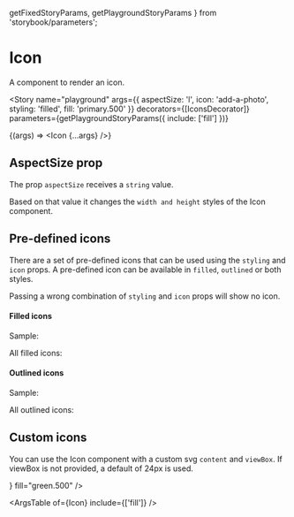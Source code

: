   getFixedStoryParams,
  getPlaygroundStoryParams
} from 'storybook/parameters';

<Meta title="Components/Icon" component={Icon} />

# Icon

A component to render an icon.

<Story
  name="playground"
  args={{
    aspectSize: 'l',
    icon: 'add-a-photo',
    styling: 'filled',
    fill: 'primary.500'
  }}
  decorators={[IconsDecorator]}
  parameters={getPlaygroundStoryParams({ include: ['fill'] })}
>
  {(args) => <Icon {...args} />}
</Story>

## AspectSize prop

The prop `aspectSize` receives a `string` value.

Based on that value it changes the `width and height` styles of the Icon component.

<Canvas>
  <Story
    name="s"
    decorators={[IconsDecorator]}
    parameters={getFixedStoryParams()}
  >
    <Icon aspectSize="s" icon="add-a-photo" styling="filled" />
  </Story>
  <Story
    name="m"
    decorators={[IconsDecorator]}
    parameters={getFixedStoryParams()}
  >
    <Icon aspectSize="m" icon="add-a-photo" styling="filled" />
  </Story>
  <Story
    name="l"
    decorators={[IconsDecorator]}
    parameters={getFixedStoryParams()}
  >
    <Icon aspectSize="l" icon="add-a-photo" styling="filled" />
  </Story>
  <Story
    name="xl"
    decorators={[IconsDecorator]}
    parameters={getFixedStoryParams()}
  >
    <Icon aspectSize="xl" icon="add-a-photo" styling="filled" />
  </Story>
</Canvas>

## Pre-defined icons

There are a set of pre-defined icons that can be used using the `styling` and `icon` props. A pre-defined icon can be available in `filled`, `outlined` or both styles.

Passing a wrong combination of `styling` and `icon` props will show no icon.

#### Filled icons

Sample:

<Canvas>
  <Story
    name="filled sample"
    decorators={[IconsDecorator]}
    parameters={getFixedStoryParams()}
  >
    <Icon aspectSize="m" icon="add-a-photo" styling="filled" />
  </Story>
</Canvas>

All filled icons:

<Canvas>
  <Story
    name="filled icons"
    story={filledIconsStory}
    parameters={getFixedStoryParams()}
  />
</Canvas>

#### Outlined icons

Sample:

<Canvas>
  <Story
    name="outlined sample"
    decorators={[IconsDecorator]}
    parameters={getFixedStoryParams()}
  >
    <Icon aspectSize="m" icon="add-a-photo" styling="outlined" />
  </Story>
</Canvas>

All outlined icons:

<Canvas>
  <Story
    name="outlined icons"
    story={outlinedIconsStory}
    parameters={getFixedStoryParams()}
  />
</Canvas>

## Custom icons

You can use the Icon component with a custom svg `content` and `viewBox`. If viewBox is not provided, a default of 24px is used.

<Canvas>
  <Story
    name="custom icon"
    decorators={[IconsDecorator]}
    parameters={getFixedStoryParams()}
  >
    <Icon
      aspectSize="m"
      icon="custom"
      content={
        <path d="M23,12l-2.44-2.79l0.34-3.69l-3.61-0.82L15.4,1.5L12,2.96L8.6,1.5L6.71,4.69L3.1,5.5L3.44,9.2L1,12l2.44,2.79l-0.34,3.7 l3.61,0.82L8.6,22.5l3.4-1.47l3.4,1.46l1.89-3.19l3.61-0.82l-0.34-3.69L23,12z M10.09,16.72l-3.8-3.81l1.48-1.48l2.32,2.33 l5.85-5.87l1.48,1.48L10.09,16.72z" />
      }
      fill="green.500"
    />
  </Story>
</Canvas>

<ArgsTable of={Icon} include={['fill']} />
